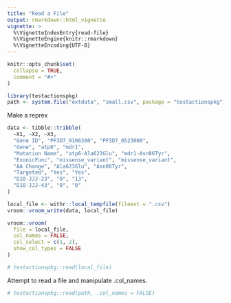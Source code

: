 ```yaml
---
title: "Read a File"
output: rmarkdown::html_vignette
vignette: >
  %\VignetteIndexEntry{read-file}
  %\VignetteEngine{knitr::rmarkdown}
  %\VignetteEncoding{UTF-8}
---
```


```r
knitr::opts_chunk$set(
  collapse = TRUE,
  comment = "#>"
)
```

```r
library(testactionspkg)
path <- system.file("extdata", "small.csv", package = "testactionspkg")
```

Make a reprex
```r
data <- tibble::tribble(
  ~X1, ~X2, ~X3,
  "Gene ID", "PF3D7_0106300", "PF3D7_0523000",
  "Gene", "atp6", "mdr1",
  "Mutation Name", "atp6-Ala623Glu", "mdr1-Asn86Tyr",
  "ExonicFunc", "missense_variant", "missense_variant",
  "AA Change", "Ala623Glu", "Asn86Tyr",
  "Targeted", "Yes", "Yes",
  "D10-JJJ-23", "0", "13",
  "D10-JJJ-43", "0", "0"
)

local_file <- withr::local_tempfile(fileext = ".csv")
vroom::vroom_write(data, local_file)

vroom::vroom(
  file = local_file,
  col_names = FALSE,
  col_select = c(1, 2),
  show_col_types = FALSE
)
```

```r
# testactionspkg::read(local_file)
```


Attempt to read a file and manipulate .col_names.
```r
# testactionspkg::read(path, .col_names = FALSE)
```

